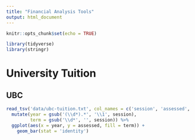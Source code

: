 ---
title: "Financial Analysis Tools"
output: html_document
---

```{r setup, include=FALSE}
knitr::opts_chunk$set(echo = TRUE)

library(tidyverse)
library(stringr)
```

# University Tuition

## UBC

```{r tuition-ubc}
read_tsv('data/ubc-tuition.txt', col_names = c('session', 'assessed', 'paid', 'pending', 'balance')) %>%
  mutate(year = gsub('(\\d*).*', '\\1', session),
         term = gsub('\\d*', '', session)) %>%
  ggplot(aes(x = year, y = assessed, fill = term)) +
    geom_bar(stat = 'identity')
```